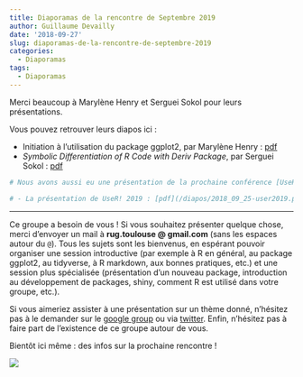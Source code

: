 ```yaml
---
title: Diaporamas de la rencontre de Septembre 2019
author: Guillaume Devailly
date: '2018-09-27'
slug: diaporamas-de-la-rencontre-de-septembre-2019
categories:
  - Diaporamas
tags:
  - Diaporamas
---
```


Merci beaucoup à Marylène Henry et Serguei Sokol pour leurs présentations.

Vous pouvez retrouver leurs diapos ici :

- Initiation à l’utilisation du package ggplot2, par Marylène Henry : [pdf](/diapos/2018-09-25_ggplot2 _initiation.pdf)
- *Symbolic Differentiation of R Code with Deriv Package*, par Serguei Sokol : [pdf](/diapos/2018-09-25_deriv_rug.pdf) 

```r
# Nous avons aussi eu une présentation de la prochaine conférence [UseR! 2019](http://www.user2019.fr/), par Nathalie Vialaneix, qui aura # lieu à Toulouse entre le 9 et le 12 juillet 2019 :

# - La présentation de UseR! 2019 : [pdf](/diapos/2018_09_25-user2019.pdf)
```



---

Ce groupe a besoin de vous ! Si vous souhaitez présenter quelque chose, merci d’envoyer un mail
à **rug.toulouse @ gmail.com** (sans les espaces autour du `@`).
Tous les sujets sont les bienvenus, en espérant pouvoir organiser une session introductive 
(par exemple à R en général, au package ggplot2, au tidyverse, à R markdown, aux bonnes pratiques, etc.) 
et une session plus spécialisée (présentation d’un nouveau package, introduction au développement de packages,
shiny, comment R est utilisé dans votre groupe, etc.).

Si vous aimeriez assister à une 
présentation sur un thème donné, n’hésitez pas à le demander sur le 
[google group](https://groups.google.com/forum/#!forum/r-toulouse) ou via 
[twitter](https://twitter.com/RUG_Toulouse).
Enfin, n’hésitez pas à faire part de l’existence de ce groupe autour de vous.

Bientôt ici même : des infos sur la prochaine rencontre ! 

![](/img/logo.svg)
